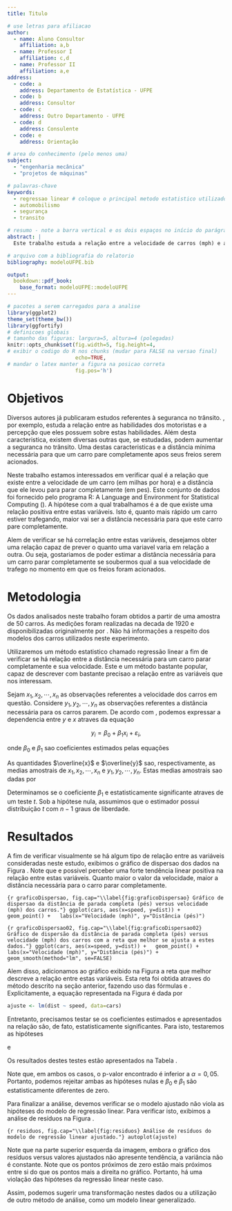 ```yaml
---
title: Titulo

# use letras para afiliacao
author:
  - name: Aluno Consultor
    affiliation: a,b
  - name: Professor I
    affiliation: c,d
  - name: Professor II
    affiliation: a,e
address:
  - code: a
    address: Departamento de Estatística - UFPE
  - code: b
    address: Consultor
  - code: c
    address: Outro Departamento - UFPE
  - code: d
    address: Consulente
  - code: e
    address: Orientação

# area do conhecimento (pelo menos uma)
subject:
  - "engenharia mecânica"
  - "projetos de máquinas"

# palavras-chave
keywords:
  - regressao linear # coloque o principal metodo estatistico utilizado como primeira palavra chave a fim de facilitar a catalogacao do LEA
  - automobilismo
  - segurança
  - transito

# resumo - note a barra vertical e os dois espaços no início do parágrafo
abstract: |
  Este trabalho estuda a relação entre a velocidade de carros (mph) e a distancia (pés) que eles levaram para parar completamente. Utilizamos o modelo de regressão linear simples para determinar se existe relação entre estas duas variáveis.

# arquivo com a bibliografia do relatorio
bibliography: modeloUFPE.bib

output: 
  bookdown::pdf_book:
    base_format: modeloUFPE::modeloUFPE
---
```



```r
# pacotes a serem carregados para a analise
library(ggplot2)
theme_set(theme_bw())
library(ggfortify)
# definicoes globais 
# tamanho das figuras: largura=5, altura=4 (polegadas)
knitr::opts_chunk$set(fig.width=5, fig.height=4, 
# exibir o codigo do R nos chunks (mudar para FALSE na versao final)
                      echo=TRUE,
# mandar o latex manter a figura na posicao correta
                      fig.pos='h')
```



# Objetivos

Diversos autores já publicaram estudos referentes à seguranca no trânsito. \cite{McKenna1991}, por exemplo, estuda a relação entre as habilidades dos motoristas e a percepção que eles possuem sobre estas habilidades. Além desta caracteristica, existem diversas outras que, se estudadas, podem aumentar a seguranca no trânsito. Uma destas caracteristicas e a distância mínima necessária para que um carro pare completamente apos seus freios serem acionados.

Neste trabalho estamos interessados em verificar qual é a relação que existe entre a velocidade de um carro (em milhas por hora) e a distância que ele levou para parar completamente (em pes). Este conjunto de dados foi fornecido pelo programa R: A Language and Environment for Statistical Computing (\cite{R2017}). A hipótese com a qual trabalhamos é a de que existe uma relação positiva entre estas variáveis. Isto é, quanto mais rápido um carro estiver trafegando, maior vai ser a distância necessária para que este carro pare completamente.

Alem de verificar se há correlação entre estas variáveis, desejamos obter uma relação capaz de prever o quanto uma variavel varia em relação a outra. Ou seja, gostariamos de poder estimar a distância necessária para um carro parar completamente se soubermos qual a sua velocidade de trafego no momento em que os freios foram acionados.



# Metodologia

Os dados analisados neste trabalho foram obtidos a partir de uma amostra de 50 carros. As medições foram realizadas na decada de 1920 e disponibilizadas originalmente por \cite{Ezekiel1930}. Não há informações a respeito dos modelos dos carros utilizados neste experimento.

Utilizaremos um método estatistico chamado regressão linear a fim de verificar se há relação entre a distância necessária para um carro parar completamente e sua velocidade. Este e um método bastante popular, capaz de descrever com bastante precisao a relação entre as variáveis que nos interessam.

Sejam $x_1, x_2, \cdots, x_n$ as observações referentes a velocidade dos carros em questão. Considere $y_1, y_2, \cdots, y_n$ as observações referentes a distância necessária para os carros pararem. De acordo com \cite{Kutner2004}, podemos expressar a dependencia entre $y$ e $x$ atraves da equação

$$y_i = \beta_0 + \beta_1x_i + \varepsilon_i,$$

\noindent onde $\beta_0$ e $\beta_1$ sao coeficientes estimados pelas equações

\begin{align}
\widehat{\beta}_1 &= \frac{\sum_{i=1}^n(x_i-\overline{x})(y_i-\overline{y})}{\sum_{i=1}^n(x_i-\overline{x})^2}  \label{estimadores01} \\
\widehat{\beta}_0 &= \overline{y}-\widehat{\beta}_1\overline{x}  \label{estimadores02}
\end{align}

\noindent As quantidades $\overline{x}$ e $\overline{y}$ sao, respectivamente, as medias amostrais de $x_1, x_2, \cdots, x_n$ e $y_1, y_2, \cdots, y_n$. Estas medias amostrais sao dadas por

\begin{align*}
\overline{x} &= \frac{1}{n}\sum_{i=1}^nx_i \\
\overline{y} &= \frac{1}{n}\sum_{i=1}^ny_i 
\end{align*}

Determinamos se o coeficiente $\beta_1$ e estatisticamente significante atraves de um teste $t$. Sob a hipótese nula, assumimos que o estimador possui distribuição $t$ com $n-1$ graus de liberdade.



# Resultados

A fim de verificar visualmente se há algum tipo de relação entre as variáveis consideradas neste estudo, exibimos o gráfico de dispersao dos dados na Figura \ref{fig:graficoDispersao}. Note que e possivel perceber uma forte tendência linear positiva na relação entre estas variáveis. Quanto maior o valor da velocidade, maior a distância necessária para o carro parar completamente.

```{r graficoDispersao, fig.cap="\\label{fig:graficoDispersao} Gráfico de dispersao da distância de parada completa (pés) versus velocidade (mph) dos carros."}
ggplot(cars, aes(x=speed, y=dist)) +
  geom_point() +
  labs(x="Velocidade (mph)", y="Distância (pés)")
```

```{r graficoDispersao02, fig.cap="\\label{fig:graficoDispersao02} Gráfico de dispersão da distância de parada completa (pés) versus velocidade (mph) dos carros com a reta que melhor se ajusta a estes dados."}
ggplot(cars, aes(x=speed, y=dist)) +
  geom_point() +
  labs(x="Velocidade (mph)", y="Distância (pés)") +
  geom_smooth(method="lm", se=FALSE)
```

Alem disso, adicionamos ao gráfico exibido na Figura \ref{fig:graficoDispersao02} a reta que melhor descreve a relação entre estas variáveis. Esta reta foi obtida atraves do método descrito na seção anterior, fazendo uso das fórmulas \eqref{estimadores01} e \eqref{estimadores02}. Explicitamente, a equação representada na Figura \ref{fig:graficoDispersao02} é dada por

```r
ajuste <- lm(dist ~ speed, data=cars)
```

\begin{equation}\label{equaçãoFinal}
\widehat{y}_i = -17,5791 + 3,9324x_i.
\end{equation}

Entretanto, precisamos testar se os coeficientes estimados e apresentados na relação \eqref{equaçãoFinal} são, de fato, estatisticamente significantes. Para isto, testaremos as hipóteses

\begin{align*}
H_0 &: \beta_0 = 0 \\
H_1 &: \beta_0 \neq 0 \\
\end{align*}

\noindent e 

\begin{align*}
H_0 &: \beta_1 = 0 \\
H_1 &: \beta_1 \neq 0 \\
\end{align*}

\noindent Os resultados destes testes estão apresentados na Tabela \ref{tab:Resultados}.

\begin{table}[!h]
\caption{\label{tab:Resultados} Resultados dos testes de hipóteses realizados para a análise de regressão.}
\begin{center}
\begin{tabular}{lrrrr}\hline
Coeficiente & \mbox{Estimativa} & \mbox{Erro Padrao} &   $t$  & \mbox{p-valor} \\ \hline
$\beta_0$   & -17,5791   &    6,7584   & -2,601 &  0,0123  \\
$\beta_1$   &   3,9324   &    0,4155   & 9,464  & <0,0001  \\ \hline
\end{tabular}
\end{center}
\end{table}

Note que, em ambos os casos, o p-valor encontrado é inferior a $\alpha = 0,05$. Portanto, podemos rejeitar ambas as hipóteses nulas e $\beta_0$ e $\beta_1$ são estatisticamente diferentes de zero.

Para finalizar a análise, devemos verificar se o modelo ajustado não viola as hipóteses do modelo de regressão linear. Para verificar isto, exibimos a análise de resíduos na Figura \ref{fig:residuos}.

```{r residuos, fig.cap="\\label{fig:residuos} Análise de resíduos do modelo de regressão linear ajustado."}
autoplot(ajuste)
```

Note que na parte superior esquerda da imagem, embora o gráfico dos resíduos versus valores ajustados não apresente tendência, a variância não é constante. Note que os pontos próximos de zero estão mais próximos entre si do que os pontos mais a direita no gráfico. Portanto, há uma violação das hipóteses da regressão linear neste caso.

Assim, podemos sugerir uma transformação nestes dados ou a utilização de outro método de análise, como um modelo linear generalizado.

